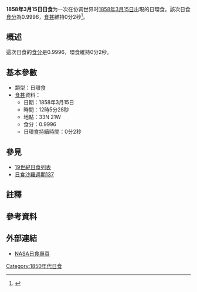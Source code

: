 {{Infobox Solar eclipse
| Year        = 1858
| Month       = 3
| Day         = 15
| Type        = 日環食
| Image       = SE1858Mar15A.gif
| Image size  = 200px
| Image intro = 1858年3月15日日環食路徑圖
  <!--   日食資料   -->
| Gamma       = 0.6461
| Mag         = 0.9996
| Saros       = [[日食沙羅週期137|137]]
| Saros total = 
| Saros seq   = 
  <!--     食甚     -->
| Duration    = 0分2秒
| Location    = 
| Coords      = 
| Width       = 2公里
  <!--   開始時間   -->
| Partial     = 
| Start type  = 
| Centre      = 
| Greatest    = 12:05:28
  <!--     倒數     -->
| hour        = 12
| minute      = 05
| second      = 28
| Duration_s  = 
}}
'''1858年3月15日日食'''为一次在协调世界时[[1858年|1858年]][[3月15日|3月15日]]出現的日環食。該次日食[[食分|食分]]為0.9996，[[食甚|食甚]]維持0分2秒<ref name="nasa_catalog_list">{{cite web |url=http://eclipse.gsfc.nasa.gov/SEcat5/SE1801-1900.html |title=Catalog of Solar Eclipses: 1801 to 1900 |language=en |publisher=[[NASA|NASA]] |accessdate=2009-07-26 |archiveurl=https://web.archive.org/web/20150112204733/http://eclipse.gsfc.nasa.gov/SEcat5/SE1801-1900.html |archivedate=2015-01-12 |deadurl=no }}</ref>。

== 概述 ==
這次日食的[[食分|食分]]是0.9996，環食維持0分2秒。

== 基本參數 ==
{{NoteUTC}}
* 類型：日環食
*[[食甚|食甚]]資料：
** 日期：1858年3月15日
** 時間：12時5分28秒 
** 地點：33N 21W
** 食分：0.9996
** 日環食持續時間：0分2秒

== 參見 ==
{{日食主題}}
* [[19世紀日食列表|19世紀日食列表]]
* [[日食沙羅週期137|日食沙羅週期137]]

== 註釋 ==
{{NoteFoot}}

== 參考資料 ==
{{reflist}}

== 外部連結 ==
* [http://eclipse.gsfc.nasa.gov/solar.html NASA日食專頁]{{Wayback|url=http://eclipse.gsfc.nasa.gov/solar.html |date=20190108200537 }}{{en icon}}

{{日食}}

[[Category:1850年代日食|Category:1850年代日食]]


{{Eclipse-stub}}